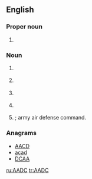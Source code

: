==English==

===Proper noun===
{{en-proper noun|undefined}}

# {{initialism of | {{w | American Association of Dental Consultants}}|lang= en}}

===Noun===
{{en-noun}}

# {{context|military|lang=en}} {{initialism of | area air defense commander|lang= en}}
# {{context|military|lang=en}} {{initialism of | air aide-de-camp|lang= en}}
# {{context|military|lang=en}} {{initialism of | anti-aircraft defense commander|lang= en}}
# {{context|military|lang=en}} {{initialism of | area air defense commander|lang= en}}
# {{context|military|lang=en}} {{initialism of | army air defense commander|lang= en}}; army air defense command.

===Anagrams===
* [[AACD#English|AACD]] 
* [[acad#English|acad]]
* [[DCAA#English|DCAA]]

[[ru:AADC]]
[[tr:AADC]]